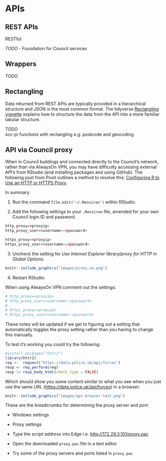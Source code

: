 # APIs {#api}

## REST APIs

RESTful

_TODO_
 - Foundation for Council services

## Wrappers {#wrappers}

_TODO_

## Rectangling  

Data returned from REST APIs are typically provided in a hierarchical structure and JSON is the most common format. The tidyverse [Rectangling vignette](https://tidyr.tidyverse.org/articles/rectangle.html) explains how to structure the data from the API into a more familiar tabular structure.

_TODO_   
scc-pi functions with rectangling e.g. postcode and geocoding  

## API via Council proxy  

When in Council buildings and connected directly to the Council's network, rather than via AlwaysOn VPN, you may have difficulty accessing external API's from RStudio (and installing packages and using GitHub). The following post from Posit outlines a method to resolve this: [Configuring R to Use an HTTP or HTTPS Proxy](https://support.posit.co/hc/en-us/articles/200488488-Configuring-R-to-Use-an-HTTP-or-HTTPS-Proxy). 

In summary:  

1. Run the command `file.edit('~/.Renviron')` within RStudio.   

2. Add the following settings to your `.Renviron` file, amended for your own Council login ID and password.  

```r
http_proxy=<proxyip>
http_proxy_user=<username>:<password>

https_proxy=<proxyip>
https_proxy_user=<username>:<password>
```

3. Uncheck the setting for *Use Internet Explorer library/proxy for HTTP* in *Global Options*:  

```r
knitr::include_graphics("images/proxy-ie.png")
```

4. Restart RStudio.

When using AlwaysOn VPN comment out the settings:  

```r
# http_proxy=<proxyip>
# http_proxy_user=<username>:<password>
# 
# https_proxy=<proxyip>
# https_proxy_user=<username>:<password>
```

These notes will be updated if we get to figuring out a setting that automatically toggles the proxy setting rather than you having to change this manually.  

To test it's working you could try the following:  

```r
#install.packages("httr2")
library(httr2)
req <-  request("https://data.police.uk/api/forces")
resp <- req_perform(req)
resp |> resp_body_html(check_type = FALSE)
```

Which should show you some content similar to what you see when you just use the same URL ([https://data.police.uk/api/forces](https://data.police.uk/api/forces)) in a browser: 

```r
knitr::include_graphics("images/api-browser-test.png")
```

These are the breadcrumbs for determining the proxy server and port:  

* Windows settings  

* Proxy settings

* Type the *script address* into Edge i.e. [http://172.29.3.101/proxy.pac](http://172.29.3.101/proxy.pac)  

* Open the downloaded `proxy.pac` file in a text editor

* Try some of the proxy servers and ports listed in `proxy.pac`  

